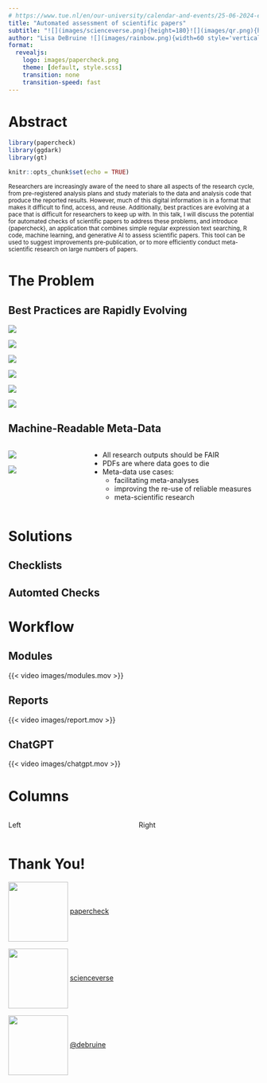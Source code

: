 ```yaml
---
# https://www.tue.nl/en/our-university/calendar-and-events/25-06-2024-eaisi-lecture-by-visiting-professor-lisa-debruine
title: "Automated assessment of scientific papers"
subtitle: "![](images/scienceverse.png){height=180}![](images/qr.png){height=180}![](images/papercheck.png){height=180}<br>[scienceverse.github.io/talks/2024-EAISI-papercheck/](https://scienceverse.github.io/talks/2024-EAISI-papercheck/)"
author: "Lisa DeBruine ![](images/rainbow.png){width=60 style='vertical-align:middle;'} [@debruine](https://debruine.github.io)"
format: 
  revealjs:
    logo: images/papercheck.png
    theme: [default, style.scss]
    transition: none
    transition-speed: fast
---
```


# Abstract

```r
library(papercheck)
library(ggdark)
library(gt)

knitr::opts_chunk$set(echo = TRUE)
```

::: {style="font-size: smaller"}
Researchers are increasingly aware of the need to share all aspects of the research cycle, from pre-registered analysis plans and study materials to the data and analysis code that produce the reported results. However, much of this digital information is in a format that makes it difficult to find, access, and reuse. Additionally, best practices are evolving at a pace that is difficult for researchers to keep up with. In this talk, I will discuss the potential for automated checks of scientific papers to address these problems, and introduce {papercheck}, an application that combines simple regular expression text searching, R code, machine learning, and generative AI to assess scientific papers. This tool can be used to suggest improvements pre-publication, or to more efficiently conduct meta-scientific research on large numbers of papers.
:::

# The Problem

## Best Practices are Rapidly Evolving

<!--
- share data, code, and materials
- correctly apply statistical methods
- declare conflicts of interests 
- transparent author contributions
- appropriately cite papers; acknowledge retractions
- avoid overclaiming and inappropriate use of causal language
-->

::: {layout="[[2,1,1], [1,2,1]]"}

![](images/os-foster.jpg)

![](images/os-liber.jpg)

![](images/os-opus.png)

![](images/os-unesco.png)

![](images/os-4pillars.jpg)

![](images/os-umbrella.png)
:::


## Machine-Readable Meta-Data

:::: columns
::: {.column width="30%"}

::: {layout="[[1], [1]]"}
![](images/FAIR.png)

![](images/pdf-die.png)
:::

:::
::: {.column width="70%"}

- All research outputs should be FAIR
- PDFs are where data goes to die
- Meta-data use cases:
    - facilitating meta-analyses
    - improving the re-use of reliable measures
    - meta-scientific research

:::
::::

##



# Solutions

## Checklists

## Automted Checks

# Workflow

## Modules

{{< video images/modules.mov >}}

## Reports

{{< video images/report.mov >}}

## ChatGPT

{{< video images/chatgpt.mov >}}


# Columns

:::: columns
::: {.column width="50%"}

Left

:::
::: {.column width="50%"}

Right

:::
::::

# Thank You!

![](images/papercheck.png){width=120 style="vertical-align:middle;"} [papercheck](https://scienceverse.github.io/papercheck/) 

![](images/scienceverse.png){width=120 style="vertical-align:middle;"} [scienceverse](https://github.com/scienceverse/)

![](images/rainbow.png){width=120 style="vertical-align:middle;"} [@debruine](https://debruine.github.io)

